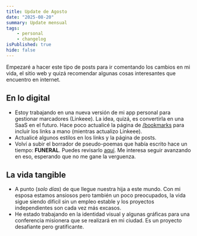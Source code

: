 ```yaml
---
title: Update de Agosto
date: "2025-08-20"
summary: Update mensual
tags: 
    - personal
    - changelog
isPublished: true
hide: false
---
```


Empezaré a hacer este tipo de posts para ir comentando los cambios en mi vida, el sitio web y quizá recomendar algunas cosas interesantes que encuentro en internet.

## En lo digital

- Estoy trabajando en una nueva versión de mi app personal para gestionar marcadores (Linkeee). La idea, quizá, es convertirla en una SaaS en el futuro. Hace poco actualicé la página de <a href="/bookmarks">/bookmarks</a> para incluir los links a mano (mientras actualizo Linkeee).
- Actualicé algunos estilos en los links y la página de posts.
- Volví a subir el borrador de pseudo-poemas que había escrito hace un tiempo: **FUNERAL**. Puedes revisarlo <a href="https://funeral.juanberrios.com" target="_blank" rel="noopener noreferrer">aquí</a>. Me interesa seguir avanzando en eso, esperando que no me gane la verguenza.

## La vida tangible

- A punto (_solo días_) de que llegue nuestra hija a este mundo. Con mi esposa estamos ansiosos pero también un poco preocupados, la vida sigue siendo dificil sin un empleo estable y los proyectos independientes son cada vez más excasos.
- He estado trabajando en la identidad visual y algunas gráficas para una conferencia misionera que se realizará en mi ciudad. Es un proyecto desafiante pero gratificante.